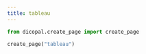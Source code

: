 ```yaml
---
title: tableau
---
```



```python
from dicopal.create_page import create_page

create_page("tableau")
```
